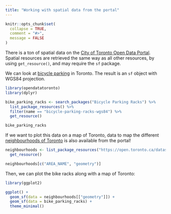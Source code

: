 ```yaml
---
title: "Working with spatial data from the portal"
---
```


```r
knitr::opts_chunk$set(
  collapse = TRUE,
  comment = "#>",
  message = FALSE
)
```

There is a ton of spatial data on the [City of Toronto Open Data Portal](https://open.toronto.ca). Spatial resources are retrieved the same way as all other resources, by using `get_resource()`, and may require the `sf` package.

We can look at [bicycle parking](https://open.toronto.ca/dataset/bicycle-parking-racks/) in Toronto. The result is an `sf` object with WGS84 projection.

```r
library(opendatatoronto)
library(dplyr)

bike_parking_racks <- search_packages("Bicycle Parking Racks") %>%
  list_package_resources() %>%
  filter(name == "bicycle-parking-racks-wgs84") %>%
  get_resource()

bike_parking_racks
```

If we want to plot this data on a map of Toronto, data to map the different [neighbourhoods of Toronto](https://open.toronto.ca/dataset/neighbourhoods/) is also available from the portal!

```r
neighbourhoods <- list_package_resources("https://open.toronto.ca/dataset/neighbourhoods/") %>%
  get_resource()

neighbourhoods[c("AREA_NAME", "geometry")]
```

Then, we can plot the bike racks along with a map of Toronto:

```r
library(ggplot2)

ggplot() +
  geom_sf(data = neighbourhoods[["geometry"]]) +
  geom_sf(data = bike_parking_racks) +
  theme_minimal()
```
